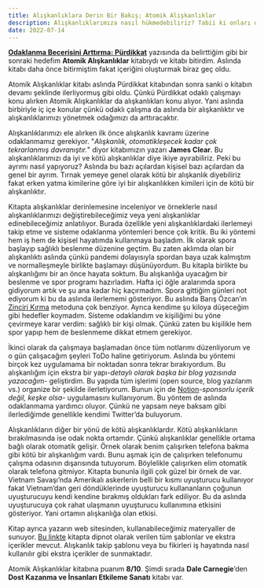 ```yaml
---
title: Alışkanlıklara Derin Bir Bakış; Atomik Alışkanlıklar
description: Alışkanlıklarımıza nasıl hükmedebiliriz? Tabii ki onları derinlemesine inceleyerek.
date: 2022-07-14
---
```


**[Odaklanma Becerisini Arttırma: Pürdikkat](https://burakgur.com/odaklanma-becerisini-arttirma-purdikkat)** yazısında da belirttiğim gibi bir sonraki hedefim **Atomik Alışkanlıklar** kitabıydı ve kitabı bitirdim. Aslında kitabı daha önce bitirmiştim fakat içeriğini oluşturmak biraz geç oldu.

Atomik Alışkanlıklar kitabı aslında Pürdikkat kitabından sonra sanki o kitabın devamı şeklinde ilerliyormuş gibi oldu. Çünkü Pürdikkat odaklı çalışmayı konu alırken Atomik Alışkanlıklar da alışkanlıkları konu alıyor. Yani aslında birbiriyle iç içe konular çünkü odaklı çalışma da aslında bir alışkanlıktır ve alışkanlıklarımızı yönetmek odağımızı da arttıracaktır.

Alışkanlıklarımızı ele alırken ilk önce alışkanlık kavramı üzerine odaklanmamız gerekiyor. "*Alışkanlık, otomatikleşecek kadar çok tekrarlanmış davranıştır.*" diyor kitabımızın yazarı **James Clear**. Bu alışkanlıklarımızı da iyi ve kötü alışkanlıklar diye ikiye ayırabiliriz. Peki bu ayrımı nasıl yapıyoruz? Aslında bu bazı açılardan kişisel bazı açılardan da genel bir ayrım. Tırnak yemeye genel olarak kötü bir alışkanlık diyebiliriz fakat erken yatma kimilerine göre iyi bir alışkanlıkken kimileri için de kötü bir alışkanlıktır.

Kitapta alışkanlıklar derinlemesine inceleniyor ve örneklerle nasıl alışkanlıklarımızı değiştirebileceğimiz veya yeni alışkanlıklar edinebileceğimiz anlatılıyor. Burada özellikle yeni alışkanlıklardaki ilerlemeyi takip etme ve sisteme odaklanma yöntemleri bence çok kritik. Bu iki yöntemi hem iş hem de kişisel hayatımda kullanmaya başladım. İlk olarak spora başlayıp sağlıklı beslenme düzenine geçtim. Bu zaten aklımda olan bir alışkanlıktı aslında çünkü pandemi dolayısıyla spordan baya uzak kalmıştım ve normalleşmeyle birlikte başlamayı düşünüyordum. Bu kitapla birlikte bu alışkanlığımı bir an önce hayata soktum. Bu alışkanlığa uyacağım bir beslenme ve spor programı hazırladım. Hafta içi öğle aralarımda spora gidiyorum artık ve şu ana kadar hiç kaçırmadım. Spora gittiğim günleri not ediyorum ki bu da aslında ilerlememi gösteriyor. Bu aslında Barış Özcan’ın [Zinciri Kırma](https://www.youtube.com/watch?v=hvSsTCvMHXs&ref=burakgur) metoduna çok benziyor. Ayrıca kendime şu kiloya düşeceğim gibi hedefler koymadım. Sisteme odaklandım ve kişiliğimi bu yöne çevirmeye karar verdim: sağlıklı bir kişi olmak. Çünkü zaten bu kişilikle hem spor yapıp hem de beslenmeme dikkat etmem gerekiyor.

İkinci olarak da çalışmaya başlamadan önce tüm notlarımı düzenliyorum ve o gün çalışacağım şeyleri ToDo haline getiriyorum. Aslında bu yöntemi birçok kez uygulamama bir noktadan sonra tekrar bırakıyordum. Bu alışkanlığım için ekstra bir yapı-*detaylı olarak başka bir blog yazısında yazacağım*- geliştirdim. Bu yapıda tüm işlerimi (open source, blog yazılarım vs.) organize bir şekilde ilerletiyorum. Bunun için de [Notion](https://www.notion.so/?ref=burakgur)-*sponsorlu içerik değil, keşke olsa*- uygulamasını kullanıyorum. Bu yöntem de aslında odaklanmama yardımcı oluyor. Çünkü ne yapsam neye baksam gibi ilerlediğimde genellikle kendimi Twitter’da buluyorum.

Alışkanlıkların diğer bir yönü de kötü alışkanlıklardır. Kötü alışkanlıkların bırakılmasında ise odak nokta ortamdır. Çünkü alışkanlıklar genellikle ortama bağlı olarak otomatik gelişir. Örnek olarak benim çalışırken telefona bakma gibi kötü bir alışkanlığım vardı. Bunu aşmak için de çalışırken telefonumu çalışma odasının dışarısında tutuyorum. Böylelikle çalışırken elim otomatik olarak telefona gitmiyor. Kitapta bununla ilgili çok güzel bir örnek de var. Vietnam Savaşı’nda Amerikalı askerlerin belli bir kısmı uyuşturucu kullanıyor fakat Vietnam’dan geri döndüklerinde uyuşturucu kullananların çoğunun uyuşturucuyu kendi kendine bırakmış oldukları fark ediliyor. Bu da aslında uyuşturucuya çok rahat ulaşmanın uyuşturucu kullanımına etkisini gösteriyor. Yani ortamın alışkanlığa olan etkisi.

Kitap ayrıca yazarın web sitesinden, kullanabileceğimiz materyaller de sunuyor. [Bu linkte](https://jamesclear.com/atomic-habits/resources) kitapta dipnot olarak verilen tüm şablonlar ve ekstra içerikler mevcut. Alışkanlık takip şablonu veya bu fikirleri iş hayatında nasıl kullanılır gibi ekstra içerikler de sunmaktadır.

Atomik Alışkanlıklar kitabına puanım **8/10**. Şimdi sırada **Dale Carnegie**’den **Dost Kazanma ve İnsanları Etkileme Sanatı** kitabı var.
